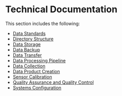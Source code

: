 # Technical Documentation

This section includes the following:

* [Data Standards](data-standards/)
* [Directory Structure](directory-structure.md)
* [Data Storage](data-storage.md)
* [Data Backup](data-backup.md)
* [Data Transfer](data-transfer.md)
* [Data Processing Pipeline](data-processing-pipeline/)
* [Data Collection](data-collection.md)
* [Data Product Creation](data-product-creation/)
* [Sensor Calibration](../scientific-objectives-and-experimental-design/protocols/sensor-calibration.md)
* [Quality Assurance and Quality Control](quality-assurance-and-quality-control.md)
* [Systems Configuration](https://github.com/terraref/documentation/tree/56f669dc870b3c3921bfc029914545574e70f8df/systems-configuration.md)

